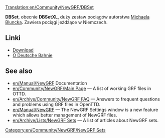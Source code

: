 [[Translation:en/Community/NewGRF/DBSet]]


{{pl/Community/NewGRF/Infobox NewGRF|setname= DBSet XL
|screenshot= en/Community/NewGRF/Dbsetxl.png
|artist= Michael Blunck
|coder= Michael Blunck
|focus= Pociągi
|homepage=www.ttdpatch.de
|homepagename= Transport Tycoon - The New Graphics
|copyright= chronione
}}
'''DBSet''', obecnie '''DBSetXL''', duży zestaw pociągów autorstwa [[en/Archive/Community/Michael Blunck|Michaela Bluncka]]. Zawiera pociągi jeżdżące w Niemczech.

==Linki==
*[http://ttdpatch.de/download.html Download]
*[https://pl.wikipedia.org/wiki/Deutsche_Bahn O Deutsche Bahnie]

== See also ==
* [[en/Manual/NewGRF]] Documentation
* [[en/Community/NewGRF/Main Page]] &mdash; A list of working GRF files in OTTD.
* [[en/Archive/Community/NewGRF FAQ]] &mdash; Answers to frequent questions and problems using GRF files in OpenTTD.
* [[en/Manual/NewGRF]] &mdash; The NewGRF Settings window is a new feature which allows better management of NewGRF files. 
* [[en/Archive/Lists/NewGRF Sets]] &mdash; A list of articles about NewGRF sets.

[[Category:en/Community/NewGRF/NewGRF Sets]]